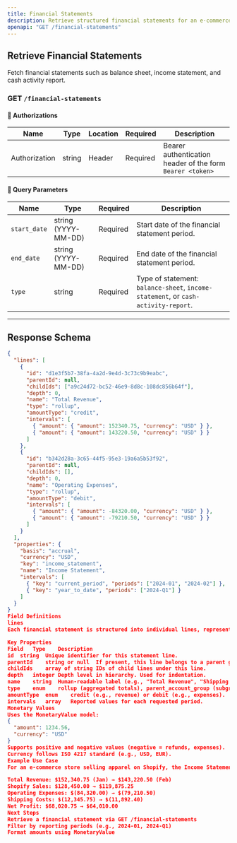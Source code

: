 ```yaml
---
title: Financial Statements
description: Retrieve structured financial statements for an e-commerce business.
openapi: "GET /financial-statements"
---
```



## Retrieve Financial Statements

Fetch financial statements such as balance sheet, income statement, and cash activity report.

<TryIt />

### **GET** `/financial-statements`

#### 🔹 **Authorizations**
| Name           | Type   | Location | Required | Description |
|---------------|--------|----------|----------|-------------|
| Authorization | string | Header   | Required | Bearer authentication header of the form `Bearer <token>` |

#### 🔹 **Query Parameters**
| Name        | Type   | Required | Description |
|------------|--------|----------|-------------|
| `start_date` | string (YYYY-MM-DD) | Required | Start date of the financial statement period. |
| `end_date` | string (YYYY-MM-DD) | Required | End date of the financial statement period. |
| `type`  | string | Required | Type of statement: `balance-sheet`, `income-statement`, or `cash-activity-report`. |

---

## **Response Schema**
```json
{
  "lines": [
    {
      "id": "d1e3f5b7-38fa-4a2d-9e4d-3c73c9b9eabc",
      "parentId": null,
      "childIds": ["a9c24d72-bc52-46e9-8d8c-108dc856b64f"],
      "depth": 0,
      "name": "Total Revenue",
      "type": "rollup",
      "amountType": "credit",
      "intervals": [
        { "amount": { "amount": 152340.75, "currency": "USD" } },
        { "amount": { "amount": 143220.50, "currency": "USD" } }
      ]
    },
    {
      "id": "b342d28a-3c65-44f5-95e3-19a6a5b53f92",
      "parentId": null,
      "childIds": [],
      "depth": 0,
      "name": "Operating Expenses",
      "type": "rollup",
      "amountType": "debit",
      "intervals": [
        { "amount": { "amount": -84320.00, "currency": "USD" } },
        { "amount": { "amount": -79210.50, "currency": "USD" } }
      ]
    }
  ],
  "properties": {
    "basis": "accrual",
    "currency": "USD",
    "key": "income_statement",
    "name": "Income Statement",
    "intervals": [
      { "key": "current_period", "periods": ["2024-01", "2024-02"] },
      { "key": "year_to_date", "periods": ["2024-Q1"] }
    ]
  }
}
Field Definitions
lines
Each financial statement is structured into individual lines, representing account groups, accounts, or rollup categories.

Key Properties
Field	Type	Description
id	string	Unique identifier for this statement line.
parentId	string or null	If present, this line belongs to a parent grouping. Null for top-level lines.
childIds	array of string	IDs of child lines under this line.
depth	integer	Depth level in hierarchy. Used for indentation.
name	string	Human-readable label (e.g., "Total Revenue", "Shipping Costs").
type	enum	rollup (aggregated totals), parent_account_group (subgroup of accounts), or account (individual account).
amountType	enum	credit (e.g., revenue) or debit (e.g., expenses).
intervals	array	Reported values for each requested period.
Monetary Values
Uses the MonetaryValue model:
{
  "amount": 1234.56,
  "currency": "USD"
}
Supports positive and negative values (negative = refunds, expenses).
Currency follows ISO 4217 standard (e.g., USD, EUR).
Example Use Case
For an e-commerce store selling apparel on Shopify, the Income Statement for January and February might show:

Total Revenue: $152,340.75 (Jan) → $143,220.50 (Feb)
Shopify Sales: $128,450.00 → $119,875.25
Operating Expenses: $(84,320.00) → $(79,210.50)
Shipping Costs: $(12,345.75) → $(11,892.40)
Net Profit: $68,020.75 → $64,010.00
Next Steps
Retrieve a financial statement via GET /financial-statements
Filter by reporting periods (e.g., 2024-01, 2024-Q1)
Format amounts using MonetaryValue
